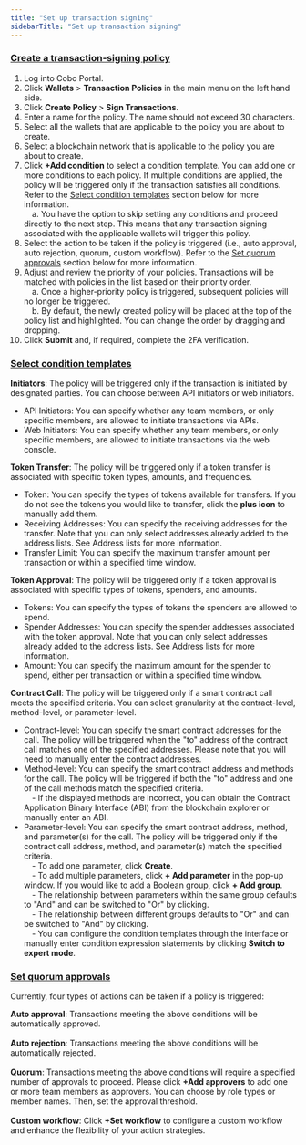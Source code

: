 ```yaml
---
title: "Set up transaction signing"
sidebarTitle: "Set up transaction signing"
---
```


### <u>Create a transaction-signing policy</u>

1. Log into Cobo Portal.
2. Click **Wallets** > **Transaction Policies** in the main menu on the left hand side.
3. Click **Create Policy** > **Sign Transactions**.
4. Enter a name for the policy. The name should not exceed 30 characters.
5. Select all the wallets that are applicable to the policy you are about to create.
6. Select a blockchain network that is applicable to the policy you are about to create.
7. Click **+Add condition** to select a condition template. You can add one or more conditions to each policy. If multiple conditions are applied, the policy will be triggered only if the transaction satisfies all conditions. Refer to the [Select condition templates](/cobo-portal/risk-controls/transaction-policies/set-up-tx-signing#select-condition-templates) section below for more information. <br/>
&emsp;a. You have the option to skip setting any conditions and proceed directly to the next step. This means that any transaction signing associated with the applicable wallets will trigger this policy.
8. Select the action to be taken if the policy is triggered (i.e., auto approval, auto rejection, quorum, custom workflow). Refer to the [Set quorum approvals](/cobo-portal/risk-controls/transaction-policies/set-up-tx-signing#set-quorum-approvals) section below for more information.
9. Adjust and review the priority of your policies. Transactions will be matched with policies in the list based on their priority order.<br/>
&emsp;a. Once a higher-priority policy is triggered, subsequent policies will no longer be triggered.<br/>
&emsp;b. By default, the newly created policy will be placed at the top of the policy list and highlighted. You can change the order by dragging and dropping.
10. Click **Submit** and, if required, complete the 2FA verification.

### <u>Select condition templates</u>

**Initiators**: The policy will be triggered only if the transaction is initiated by designated parties. You can choose between API initiators or web initiators.
- API Initiators: You can specify whether any team members, or only specific members, are allowed to initiate transactions via APIs.
- Web Initiators: You can specify whether any team members, or only specific members, are allowed to initiate transactions via the web console.

**Token Transfer**: The policy will be triggered only if a token transfer is associated with specific token types, amounts, and frequencies.
- Token: You can specify the types of tokens available for transfers. If you do not see the tokens you would like to transfer, click the **plus icon** to manually add them.
- Receiving Addresses: You can specify the receiving addresses for the transfer. Note that you can only select addresses already added to the address lists. See Address lists for more information.
- Transfer Limit: You can specify the maximum transfer amount per transaction or within a specified time window.

**Token Approval**: The policy will be triggered only if a token approval is associated with specific types of tokens, spenders, and amounts.
- Tokens: You can specify the types of tokens the spenders are allowed to spend.
- Spender Addresses: You can specify the spender addresses associated with the token approval. Note that you can only select addresses already added to the address lists. See Address lists for more information.
- Amount: You can specify the maximum amount for the spender to spend, either per transaction or within a specified time window.

**Contract Call**: The policy will be triggered only if a smart contract call meets the specified criteria. You can select granularity at the contract-level, method-level, or parameter-level.
- Contract-level: You can specify the smart contract addresses for the call. The policy will be triggered when the "to" address of the contract call matches one of the specified addresses. Please note that you will need to manually enter the contract addresses.
- Method-level: You can specify the smart contract address and methods for the call. The policy will be triggered if both the "to" address and one of the call methods match the specified criteria.<br/>
&emsp;- If the displayed methods are incorrect, you can obtain the Contract Application Binary Interface (ABI) from the blockchain explorer or manually enter an ABI.
- Parameter-level: You can specify the smart contract address, method, and parameter(s) for the call. The policy will be triggered only if the contract call address, method, and parameter(s) match the specified criteria.<br/>
&emsp;- To add one parameter, click **Create**.<br/>
&emsp;- To add multiple parameters, click **+ Add parameter** in the pop-up window. If you would like to add a Boolean group, click **+ Add group**.<br/>
&emsp;- The relationship between parameters within the same group defaults to "And" and can be switched to "Or" by clicking.<br/>
&emsp;- The relationship between different groups defaults to "Or" and can be switched to "And" by clicking.<br/>
&emsp;- You can configure the condition templates through the interface or manually enter condition expression statements by clicking **Switch to expert mode**.

### <u>Set quorum approvals</u>

Currently, four types of actions can be taken if a policy is triggered:

**Auto approval**: Transactions meeting the above conditions will be automatically approved.<br/><br/>
**Auto rejection**: Transactions meeting the above conditions will be automatically rejected.<br/><br/>
**Quorum**: Transactions meeting the above conditions will require a specified number of approvals to proceed. Please click **+Add approvers** to add one or more team members as approvers. You can choose by role types or member names. Then, set the approval threshold.<br/><br/>
**Custom workflow**: Click **+Set workflow** to configure a custom workflow and enhance the flexibility of your action strategies.